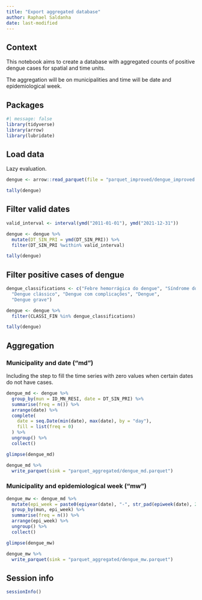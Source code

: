 ```yaml
---
title: "Export aggregated database"
author: Raphael Saldanha
date: last-modified
---
```


## Context

This notebook aims to create a database with aggregated counts of positive dengue cases for spatial and time units.

The aggregation will be on municipalities and time will be date and epidemiological week.

## Packages

```r
#| message: false
library(tidyverse)
library(arrow)
library(lubridate)
```

## Load data

Lazy evaluation.

```r
dengue <- arrow::read_parquet(file = "parquet_improved/dengue_improved.parquet")

tally(dengue)
```

## Filter valid dates

```r
valid_interval <- interval(ymd("2011-01-01"), ymd("2021-12-31"))

dengue <- dengue %>%
  mutate(DT_SIN_PRI = ymd(DT_SIN_PRI)) %>%
  filter(DT_SIN_PRI %within% valid_interval)

tally(dengue)
```

## Filter positive cases of dengue

```r
dengue_classifications <- c("Febre hemorrágica do dengue", "Síndrome do choque do dengue", "Dengue com sinais de alarme",
  "Dengue clássico", "Dengue com complicações", "Dengue",
  "Dengue grave")
```

```r
dengue <- dengue %>%
  filter(CLASSI_FIN %in% dengue_classifications)

tally(dengue)
```

## Aggregation

### Municipality and date ("md")

Including the step to fill the time series with zero values when certain dates do not have cases.

```r
dengue_md <- dengue %>%
  group_by(mun = ID_MN_RESI, date = DT_SIN_PRI) %>%
  summarise(freq = n()) %>%
  arrange(date) %>%
  complete(
    date = seq.Date(min(date), max(date), by = "day"),
    fill = list(freq = 0)
  ) %>%
  ungroup() %>%
  collect()
```

```r
glimpse(dengue_md)
```

```r
dengue_md %>%
  write_parquet(sink = "parquet_aggregated/dengue_md.parquet")
```

### Municipality and epidemiological week ("mw")

```r
dengue_mw <- dengue_md %>%
  mutate(epi_week = paste0(epiyear(date), "-", str_pad(epiweek(date), 2, pad = "0"))) %>%
  group_by(mun, epi_week) %>%
  summarise(freq = n()) %>%
  arrange(epi_week) %>%
  ungroup() %>%
  collect()
```

```r
glimpse(dengue_mw)
```

```r
dengue_mw %>%
  write_parquet(sink = "parquet_aggregated/dengue_mw.parquet")
```

## Session info

```r
sessionInfo()
```
